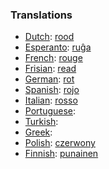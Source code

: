 ===Translations===

* [[Dutch]]: [[rood]]
* [[Esperanto]]: [[ruĝa]]
* [[French]]: [[rouge]]
* [[Frisian]]: [[read]]
* [[German]]: [[rot]]
* [[Spanish]]: [[rojo]]
* [[Italian]]: [[rosso]]
* [[Portuguese]]: [[]]
* [[Turkish]]: [[]]
* [[Greek]]: [[]]
* [[Polish]]: [[czerwony]]
* [[Finnish]]: [[punainen]]